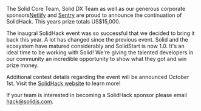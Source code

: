 The Solid Core Team, Solid DX Team as well as our generous corporate sponsors[Netlify](https://www.netlify.com)
and [Sentry](https://sentry.io/) are proud to announce the continuation of SolidHack.
This years prize totals US$15,000.

The inaugral SolidHack event was so successful that we decided to bring it back this
year. A lot has changed since the previous event. Solid and the ecosystem have matured
considerably and SolidStart is now 1.0. It's an ideal time to be working with Solid!
We're giving the talented developers in our community an incredible opportunity to
show what they got and win prize money.

Additional contest details regarding the event will be announced October 1st. Visit the
[SolidHack website](https://hack.solidjs.com/) to learn more!

If your team is interested in becoming a SolidHack sponsor please email [hack@solidjs.com](mailto:hack@solidjs.com).
